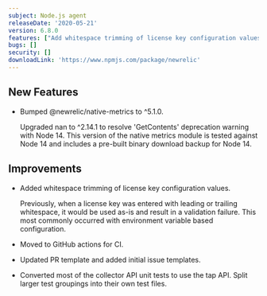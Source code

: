 ```yaml
---
subject: Node.js agent
releaseDate: '2020-05-21'
version: 6.8.0
features: ["Add whitespace trimming of license key configuration values."]
bugs: []
security: []
downloadLink: 'https://www.npmjs.com/package/newrelic'
---
```


## New Features

* Bumped @newrelic/native-metrics to ^5.1.0.

  Upgraded nan to ^2.14.1 to resolve 'GetContents' deprecation warning with Node 14. This version of the native metrics module is tested against Node 14 and includes a pre-built binary download backup for Node 14.

## Improvements

* Added whitespace trimming of license key configuration values.

  Previously, when a license key was entered with leading or trailing whitespace, it would be used as-is and result in a validation failure. This most commonly occurred with environment variable based configuration.
* Moved to GitHub actions for CI.
* Updated PR template and added initial issue templates.
* Converted most of the collector API unit tests to use the tap API. Split larger test groupings into their own test files.
